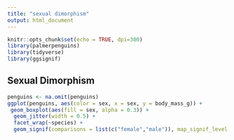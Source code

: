```yaml
---
title: "sexual dimorphism"
output: html_document
---
```


```r
knitr::opts_chunk$set(echo = TRUE, dpi=300)
library(palmerpenguins)
library(tidyverse)
library(ggsignif)
```

## Sexual Dimorphism
```r
penguins <- na.omit(penguins)
ggplot(penguins, aes(color = sex, x = sex, y = body_mass_g)) +
 geom_boxplot(aes(fill = sex, alpha = 0.3)) +
  geom_jitter(width = 0.5) +
  facet_wrap(~species) +
  geom_signif(comparisons = list(c("female","male")), map_signif_level = TRUE, color = "black")

```